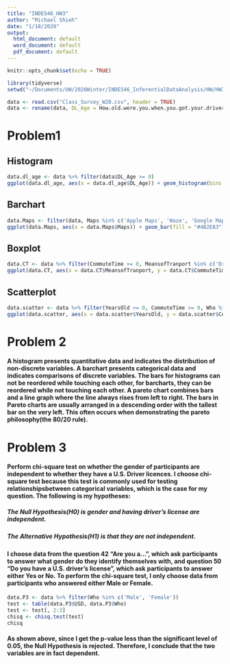 ```yaml
---
title: "INDE546_HW3"
author: "Michael Shieh"
date: "1/18/2020"
output:
  html_document: default
  word_document: default
  pdf_document: default
---
```


```r
knitr::opts_chunk$set(echo = TRUE)
```

```r
library(tidyverse)
setwd("~/Documents/UW/2020Winter/INDE546_InferentialDataAnalysis/HW/HW3")
```

```r
data <- read.csv("Class_Survey_W20.csv", header = TRUE)
data <- rename(data, DL_Age = How.old.were.you.when.you.got.your.driver.s.license., YearsOld = How.old.are.you., CommuteTime = On.average..how.many.minutes.does.it.take.you.to.get.to.the.U..Washington.from.your.home., MeansofTranport = What.is.your.primary.means.of.transportation.to.and.from.the.U..Washington., Maps = What.navigation.app.do.you.use.most.often., Who = Are.you..1, USD = Do.you.have.a.US.driver.s.license.)

```

# Problem1
## Histogram

```r
data.dl_age <- data %>% filter(data$DL_Age >= 0)
ggplot(data.dl_age, aes(x = data.dl_age$DL_Age)) + geom_histogram(bins = 10, fill = "#b7a57a") + labs(title = "How old did participants get their driver's license", x = "Years Old", y = "Number of Responses") + ylim(c(0, 200))
```

## Barchart

```r
data.Maps <- filter(data, Maps %in% c('Apple Maps', 'Waze', 'Google Maps'))
ggplot(data.Maps, aes(x = data.Maps$Maps)) + geom_bar(fill = "#4B2E83") + labs(title = "What is the most-used navigation app?", x = "Apps", y = "Number of Responses")
```

## Boxplot

```r
data.CT <- data %>% filter(CommuteTime >= 0, MeansofTranport %in% c('Drive', 'Bus', 'Light rail', 'Walk'))
ggplot(data.CT, aes(x = data.CT$MeansofTranport, y = data.CT$CommuteTime)) + geom_boxplot(fill = "#4B2E83", color = "#b7a57a") + labs(x = "Types of Transportation", y = "Commute Time", title = "Commute time for different choices of transportation")
```

## Scatterplot
```r
data.scatter <- data %>% filter(YearsOld >= 0, CommuteTime >= 0, Who %in% c('Male', 'Female', 'Other'))
ggplot(data.scatter, aes(x = data.scatter$YearsOld, y = data.scatter$CommuteTime, color = Who)) + geom_point() + labs(x = "Years Old", y = "Commute Time", title = "Commute time v.s. Particiapant's age.") + xlim(c(15, 70)) + ylim(0, 100)
```

# Problem 2
#### A histogram presents quantitative data and indicates the distribution of non-discrete variables. A barchart presents categorical data and indicates comparisons of discrete variables. The bars for histograms can not be reordered while touching each other, for barcharts, they can be reordered while not touching each other. A pareto chart combines bars and a line graph where the line always rises from left to right. The bars in Pareto charts are usually arranged in a descending order with the tallest bar on the very left. This often occurs when demonstrating the pareto philosophy(the 80/20 rule).

# Problem 3
#### Perform chi-square test on whether the gender of participants are independent to whether they have a U.S. Driver licences. I choose chi-square test because this test is commonly used for testing relationshipsbetween categorical variables, which is the case for my question. The following is my hypotheses:
##### The Null Hypothesis(H0) is gender and having driver's license are independent.
##### The Alternative Hypothesis(H1) is that they are not independent.
#### I choose data from the question 42 “Are you a…”, which ask participants to answer what gender do they identify themselves with, and question 50 “Do you have a U.S. driver’s license”, which ask participants to answer either Yes or No. To perform the chi-square test, I only choose data from participants who answered either Male or Female.

```r
data.P3 <- data %>% filter(Who %in% c('Male', 'Female'))
test <- table(data.P3$USD, data.P3$Who)
test <- test[, 2:3]
chisq <- chisq.test(test)
chisq
```

#### As shown above, since I get the p-value less than the significant level of 0.05, the Null Hypothesis is rejected. Therefore, I conclude that the two variables are in fact dependent.